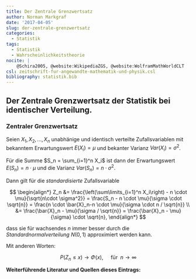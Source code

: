 ```yaml
---
title: Der Zentrale Grenzwertsatz
author: Norman Markgraf
date: '2017-04-05'
slug: der-zentrale-grenzwertsatz
categories:
  - Statistik
tags:
  - Statistik
  - Wahrscheinlichkeitstheorie
nocite: |
    @Schira2005, @website:WikipediaZGS, @website:WolframMathWorldCLT
csl: zeitschrift-fur-angewandte-mathematik-und-physik.csl
bibliography: statistik.bib
---
```


## Der **Zentrale Grenzwertsatz** der Statistik bei identischer Verteilung.



### Zentraler Grenzwertsatz

Seien $X_1, X_2, ..., X_n$ unabhänige und identisch verteilte Zufallsvariablen mit bekanntem Erwartungswert $E(X_i) = \mu$ und bekanter Varianz $Var(X_i)=\sigma^2$. 


Für die Summe $S_n = \sum_{i=1}^n X_i$ ist dann der Erwartungswert $E(S_n)= n \cdot \mu$ und die Varianz $Var(S_n)= n \cdot \sigma^2$.

Dann gilt für die *standardisierte* Zufallsvariable

$$
\begin{align*}
Z_n &= \frac{\left(\sum\limits_{i=1}^n X_i\right) - n \cdot \mu}{\sqrt{n\cdot \sigma^2}}
    = \frac{S_n - n \cdot \mu}{\sigma \cdot \sqrt{n}} 
    = \frac{n \cdot \bar{X}_n-n \cdot \mu}{\sigma \cdot n / \sqrt{n}} \\
    &= \frac{\bar{X}_n - \mu}{\sigma / \sqrt{n}} 
    = \frac{\bar{X}_n - \mu}{\sigma} \cdot \sqrt{n},
\end{align*}
$$

dass sie für wachsendes $n$ immer besser durch die *Standardnormalverteilung* $N(0, 1)$ approximiert werden kann. 

Mit anderen Worten:

$$
P(Z_n \leq x) \longrightarrow \Phi(x), \quad \text{ für }\; n \rightarrow \infty
$$



**Weiterführende Literatur und Quellen dieses Eintrags:**
